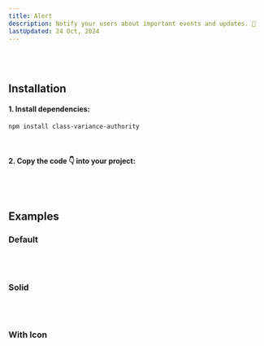 ```yaml
---
title: Alert
description: Notify your users about important events and updates. 📣
lastUpdated: 24 Oct, 2024
---
```


<ComponentShowcase name="alert-style-default" />
<br />
<br />

## Installation

#### 1. Install dependencies:

```sh
npm install class-variance-authority
```

<br />

#### 2. Copy the code 👇 into your project:

<ComponentSource name="alert" />

<br />
<br />

## Examples

### Default

<ComponentShowcase name="alert-style-default" />
<br />
<br />

### Solid

<ComponentShowcase name="alert-style-solid" />
<br />
<br />

### With Icon

<ComponentShowcase name="alert-style-with-icon" />
